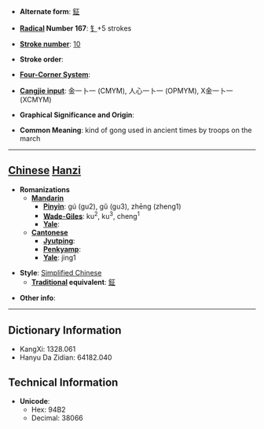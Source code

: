 * '''Alternate form''': [[鉦]]

* '''[[Wiktionary:Chinese radical index| Radical]] Number 167''': [[Wiktionary:Chinese radical index 钅|钅]]+5 strokes

* '''[[Wiktionary:Chinese total strokes index|Stroke number]]''': [[Wiktionary:Chinese total strokes index 10|10]]

* '''Stroke order''': 

* '''[[Wiktionary:Chinese four corner index|Four-Corner System]]''': 

* '''[[Wiktionary:Chinese Cangjie index|Cangjie input]]''': 金一卜一 (CMYM), 人心一卜一 (OPMYM), X金一卜一 (XCMYM)

* '''Graphical Significance and Origin''': 

* '''Common Meaning''': kind of gong used in ancient times by troops on the march

----

== [[Chinese]] [[Hanzi]] ==

* '''Romanizations'''
** '''[[Mandarin]]'''
*** '''[[Pinyin]]''': gú (gu2), gǔ (gu3), zhēng (zheng1)
*** '''[[Wade-Giles]]''': ku<sup>2</sup>, ku<sup>3</sup>, cheng<sup>1</sup>
*** '''[[Yale]]''': 
** '''[[Cantonese]]'''
*** '''[[Jyutping]]''':
*** '''[[Penkyamp]]''': 
*** '''[[Yale]]''': jing1

* '''Style''': [[Simplified Chinese]] 
** '''[[Traditional Chinese|Traditional]] equivalent''': [[鉦]]

* '''Other info''': 

----

== Dictionary Information ==

* KangXi: 1328.061
* Hanyu Da Zidian: 64182.040

== Technical Information ==

* '''Unicode''':
** Hex: 94B2
** Decimal: 38066